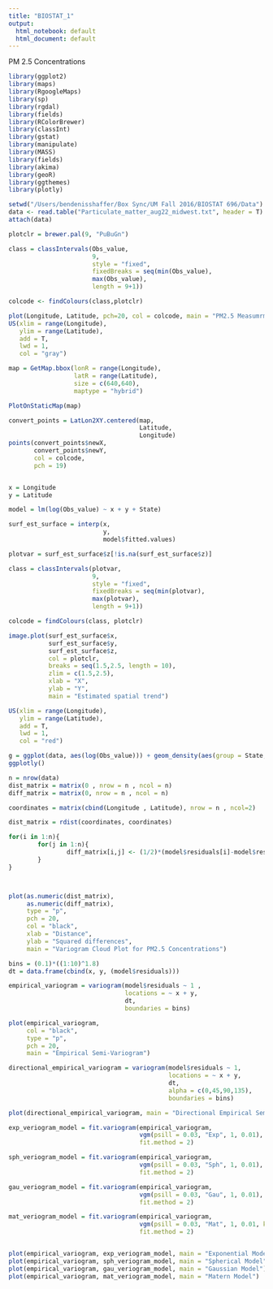 ```yaml
---
title: "BIOSTAT_1"
output:
  html_notebook: default
  html_document: default
---
```


PM 2.5 Concentrations

```r
library(ggplot2)
library(maps)
library(RgoogleMaps)
library(sp)
library(rgdal)
library(fields)
library(RColorBrewer)
library(classInt)
library(gstat)
library(manipulate)
library(MASS)
library(fields)
library(akima)
library(geoR)
library(ggthemes)
library(plotly)

setwd("/Users/bendenisshaffer/Box Sync/UM Fall 2016/BIOSTAT 696/Data")
data <- read.table("Particulate_matter_aug22_midwest.txt", header = T)
attach(data)
```

```r

plotclr = brewer.pal(9, "PuBuGn")

class = classIntervals(Obs_value, 
                       9, 
                       style = "fixed", 
                       fixedBreaks = seq(min(Obs_value),
                       max(Obs_value), 
                       length = 9+1))

colcode <- findColours(class,plotclr)

plot(Longitude, Latitude, pch=20, col = colcode, main = "PM2.5 Measumrments on Select Sates")
US(xlim = range(Longitude),
   ylim = range(Latitude),
   add = T,
   lwd = 1,
   col = "gray")

map = GetMap.bbox(lonR = range(Longitude),
                  latR = range(Latitude), 
                  size = c(640,640), 
                  maptype = "hybrid")

PlotOnStaticMap(map)

convert_points = LatLon2XY.centered(map,
                                    Latitude,
                                    Longitude)
points(convert_points$newX,
       convert_points$newY, 
       col = colcode, 
       pch = 19)



```

```r

x = Longitude
y = Latitude

model = lm(log(Obs_value) ~ x + y + State)

surf_est_surface = interp(x,
                          y,
                          model$fitted.values)

plotvar = surf_est_surface$z[!is.na(surf_est_surface$z)]

class = classIntervals(plotvar,
                       9,
                       style = "fixed",
                       fixedBreaks = seq(min(plotvar),
                       max(plotvar),
                       length = 9+1))

colcode = findColours(class, plotclr)

image.plot(surf_est_surface$x, 
           surf_est_surface$y, 
           surf_est_surface$z, 
           col = plotclr,
           breaks = seq(1.5,2.5, length = 10),
           zlim = c(1.5,2.5),
           xlab = "X", 
           ylab = "Y",
           main = "Estimated spatial trend")

US(xlim = range(Longitude),
   ylim = range(Latitude),
   add = T,
   lwd = 1,
   col = "red")

```

```r


g = ggplot(data, aes(log(Obs_value))) + geom_density(aes(group = State, fill = State), alpha = 0.4) + ggtitle("Estimated Density of PM2.5 Concentration") + theme_economist()
ggplotly()

```

```r

n = nrow(data)
dist_matrix = matrix(0 , nrow = n , ncol = n)
diff_matrix = matrix(0, nrow = n , ncol = n)

coordinates = matrix(cbind(Longitude , Latitude), nrow = n , ncol=2)

dist_matrix = rdist(coordinates, coordinates)

for(i in 1:n){
        for(j in 1:n){
                diff_matrix[i,j] <- (1/2)*(model$residuals[i]-model$residuals[j])^2	
        }
}



plot(as.numeric(dist_matrix), 
     as.numeric(diff_matrix), 
     type = "p", 
     pch = 20,
     col = "black",
     xlab = "Distance",
     ylab = "Squared differences",
     main = "Variogram Cloud Plot for PM2.5 Concentrations")
```


```r

bins = (0.1)*((1:10)^1.8)
dt = data.frame(cbind(x, y, (model$residuals)))

empirical_variogram = variogram(model$residuals ~ 1 ,
                                locations = ~ x + y, 
                                dt,
                                boundaries = bins)

plot(empirical_variogram,
     col = "black",
     type = "p",
     pch = 20,
     main = "Empirical Semi-Variogram")

```


```r
directional_empirical_variogram = variogram(model$residuals ~ 1,
                                            locations = ~ x + y, 
                                            dt,
                                            alpha = c(0,45,90,135),
                                            boundaries = bins)

plot(directional_empirical_variogram, main = "Directional Empirical Semi-Variogram")

```


```r

exp_veriogram_model = fit.variogram(empirical_variogram,
                                    vgm(psill = 0.03, "Exp", 1, 0.01),
                                    fit.method = 2)

sph_veriogram_model = fit.variogram(empirical_variogram,
                                    vgm(psill = 0.03, "Sph", 1, 0.01),
                                    fit.method = 2)

gau_veriogram_model = fit.variogram(empirical_variogram,
                                    vgm(psill = 0.03, "Gau", 1, 0.01),
                                    fit.method = 2)

mat_veriogram_model = fit.variogram(empirical_variogram,
                                    vgm(psill = 0.03, "Mat", 1, 0.01, kappa = 1),
                                    fit.method = 2)


plot(empirical_variogram, exp_veriogram_model, main = "Exponential Model")
plot(empirical_variogram, sph_veriogram_model, main = "Spherical Model")
plot(empirical_variogram, gau_veriogram_model, main = "Gaussian Model")
plot(empirical_variogram, mat_veriogram_model, main = "Matern Model")

```


